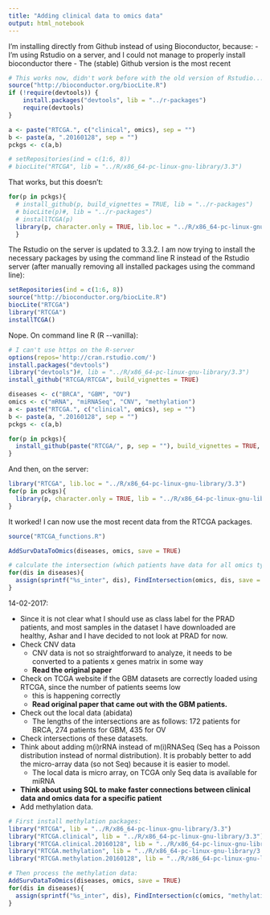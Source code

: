 ```yaml
---
title: "Adding clinical data to omics data"
output: html_notebook
---
```

I'm installing directly from Github instead of using Bioconductor, because:
- I'm using Rstudio on a server, and I could not manage to properly install bioconductor there
- The (stable) Github version is the most recent
```r
# This works now, didn't work before with the old version of Rstudio...
source("http://bioconductor.org/biocLite.R")
if (!require(devtools)) {
    install.packages("devtools", lib = "../r-packages")
    require(devtools)
}
```

```r
a <- paste("RTCGA.", c("clinical", omics), sep = "")
b <- paste(a, ".20160128", sep = "")
pckgs <- c(a,b)

# setRepositories(ind = c(1:6, 8))
# biocLite("RTCGA", lib = "../R/x86_64-pc-linux-gnu-library/3.3")
```
That works, but this doesn't:
```r
for(p in pckgs){
  # install_github(p, build_vignettes = TRUE, lib = "../r-packages")
  # biocLite(p)#, lib = "../r-packages")
  # installTCGA(p)
  library(p, character.only = TRUE, lib.loc = "../R/x86_64-pc-linux-gnu-library/3.3")
  }
```
The Rstudio on the server is updated to 3.3.2. I am now trying to install the necessary packages by using the command line R instead of the Rstudio server (after manually removing all installed packages using the command line):
```r
setRepositories(ind = c(1:6, 8))
source("http://bioconductor.org/biocLite.R")
biocLite("RTCGA")
library("RTCGA")
installTCGA()
```

Nope. On command line R (R \-\-vanilla):

```r
# I can't use https on the R-server
options(repos='http://cran.rstudio.com/')
install.packages("devtools")
library("devtools")#, lib = "../R/x86_64-pc-linux-gnu-library/3.3")
install_github("RTCGA/RTCGA", build_vignettes = TRUE)

diseases <- c("BRCA", "GBM", "OV")
omics <- c("mRNA", "miRNASeq", "CNV", "methylation")
a <- paste("RTCGA.", c("clinical", omics), sep = "")
b <- paste(a, ".20160128", sep = "")
pckgs <- c(a,b)

for(p in pckgs){
  install_github(paste("RTCGA/", p, sep = ""), build_vignettes = TRUE, force = TRUE)
}
```
And then, on the server:
```r
library("RTCGA", lib.loc = "../R/x86_64-pc-linux-gnu-library/3.3")
for(p in pckgs){
  library(p, character.only = TRUE, lib = "../R/x86_64-pc-linux-gnu-library/3.3")
}
```
It worked! I can now use the most recent data from the RTCGA packages.

```r
source("RTCGA_functions.R")

AddSurvDataToOmics(diseases, omics, save = TRUE)

# calculate the intersection (which patients have data for all omics types)
for(dis in diseases){
  assign(sprintf("%s_inter", dis), FindIntersection(omics, dis, save = TRUE))
}
```
14-02-2017:

* Since it is not clear what I should use as class label for the PRAD patients, and most samples in the dataset I have downloaded are healthy, Ashar and I have decided to not look at PRAD for now.
* Check CNV data
    + CNV data is not so straightforward to analyze, it needs to be converted to a patients x genes matrix in some way
    + **Read the original paper**
* Check on TCGA website if the GBM datasets are correctly loaded using RTCGA, since the number of patients seems low
    + this is happening correctly
    + **Read original paper that came out with the GBM patients.**
* Check out the local data (abidata)
    + The lengths of the intersections are as follows: 172 patients for BRCA, 274 patients for GBM, 435 for OV
* Check intersections of these datasets.
* Think about adding m(i)rRNA instead of m(i)RNASeq (Seq has a Poisson distribution instead of normal distribution). It is probably better to add the micro-array data (so not Seq) because it is easier to model.
    + The local data is micro array, on TCGA only Seq data is available for miRNA
* **Think about using SQL to make faster connections between clinical data and omics data for a specific patient**
* Add methylation data.
```r
# First install methylation packages:
library("RTCGA", lib = "../R/x86_64-pc-linux-gnu-library/3.3")
library("RTCGA.clinical", lib = "../R/x86_64-pc-linux-gnu-library/3.3")
library("RTCGA.clinical.20160128", lib = "../R/x86_64-pc-linux-gnu-library/3.3")
library("RTCGA.methylation", lib = "../R/x86_64-pc-linux-gnu-library/3.3")
library("RTCGA.methylation.20160128", lib = "../R/x86_64-pc-linux-gnu-library/3.3")
```
```r
# Then process the methylation data:
AddSurvDataToOmics(diseases, omics, save = TRUE)
for(dis in diseases){
  assign(sprintf("%s_inter", dis), FindIntersection(c(omics, "methylation"), dis, save = FALSE))
}
```